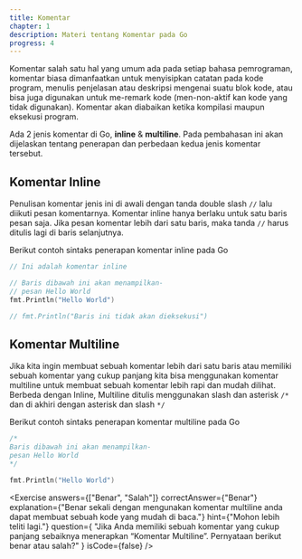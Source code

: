 ---
title: Komentar
chapter: 1
description: Materi tentang Komentar pada Go
progress: 4
---

Komentar salah satu hal yang umum ada pada setiap bahasa
pemrograman, komentar biasa dimanfaatkan untuk menyisipkan catatan
pada kode program, menulis penjelasan atau deskripsi mengenai suatu blok
kode, atau bisa juga digunakan untuk me-remark kode (men-non-aktif kan
kode yang tidak digunakan). Komentar akan diabaikan ketika kompilasi
maupun eksekusi program.

Ada 2 jenis komentar di Go, **inline** & **multiline**. Pada pembahasan ini akan
dijelaskan tentang penerapan dan perbedaan kedua jenis komentar
tersebut.

## Komentar Inline

Penulisan komentar jenis ini di awali dengan tanda double slash `//`
lalu diikuti pesan komentarnya. Komentar inline hanya berlaku
untuk satu baris pesan saja. Jika pesan komentar lebih dari satu
baris, maka tanda `//` harus ditulis lagi di baris selanjutnya.

Berikut contoh sintaks penerapan komentar inline pada Go

```go showLineNumbers {1,3-4,7}
// Ini adalah komentar inline

// Baris dibawah ini akan menampilkan-
// pesan Hello World
fmt.Println("Hello World")

// fmt.Println("Baris ini tidak akan dieksekusi")
```

## Komentar Multiline

Jika kita ingin membuat sebuah komentar lebih dari satu baris atau
memiliki sebuah komentar yang cukup panjang kita bisa
menggunakan komentar multiline untuk membuat sebuah
komentar lebih rapi dan mudah dilihat. Berbeda dengan Inline,
Multiline ditulis menggunakan slash dan asterisk `/*` dan di akhiri
dengan asterisk dan slash `*/`

Berikut contoh sintaks penerapan komentar multiline pada Go

```go showLineNumbers {1-4}
/*
Baris dibawah ini akan menampilkan-
pesan Hello World
*/

fmt.Println("Hello World")
```

<Exercise
  answers={["Benar", "Salah"]}
  correctAnswer={"Benar"}
  explanation={"Benar sekali dengan mengunakan komentar multiline anda dapat membuat sebuah kode yang mudah di baca."}
  hint={"Mohon lebih teliti lagi."}
  question={
    "Jika Anda memiliki sebuah komentar yang cukup panjang sebaiknya menerapkan “Komentar Multiline”. Pernyataan berikut benar atau salah?"
  }
  isCode={false}
/>

<Compiler src="https://goplay.tools/snippet/YRvbskFuexz" />

